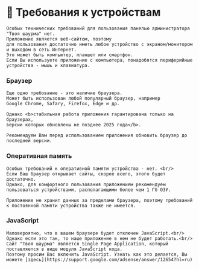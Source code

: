 # 🔧 Требования к устройствам

    Особых технических требований для пользования панелью администратора "Твоя шаурма" нет.
    Приложение является веб-сайтом, поэтому
    для пользования достаточно иметь любое устройство с экраном/монитором и выходом в сеть Интернет.
    Это может быть компьютер, планшет или смартфон. 
    Если Вы используете приложение с компьютера, понадобятся периферийные устройства - мышь и клавиатура.
    
### Браузер
    
    Еще одно требование - это наличие браузера. 
    Может быть использован любой популярный браузер, например 
    Google Chrome, Safary, Firefox, Edge и др.
    
    Однако <b>стабильная работа приложения гарантирована только на браузерах, 
    версии которых обновлены не позднее 2025 года</b>. 
    
    Рекомендуем Вам перед использованием приложения обновить браузер до последней версии.   

### Оперативная память

    Особых требований к оперативной памяти устройства - нет. <br/>
    Если Ваш браузер открывает сайты, скорее всего, этого будет достаточно.   
    Однако, для комфортного пользования приложением рекомендуем пользоваться устройствами, располагающими более чем 1 Гб ОЗУ.

    Приложение не хранит данных за пределами браузера, поэтому требований к постоянной памяти устройства также не имеется. 

### JavaScript

    Маловероятно, что в вашем браузере будет отключен JavaScript.<br/>
    Однако если это так, то наше приложение в нем не будет работать.<br/> 
    Сайт "Твоя шаурма" является Single Page Application, который поставляется в виде модуля JavaScript кода.
    Поэтому просим Вас включить JavaScript. Узнать как это делается, Вы можете [здесь](https://support.google.com/adsense/answer/12654?hl=ru)



